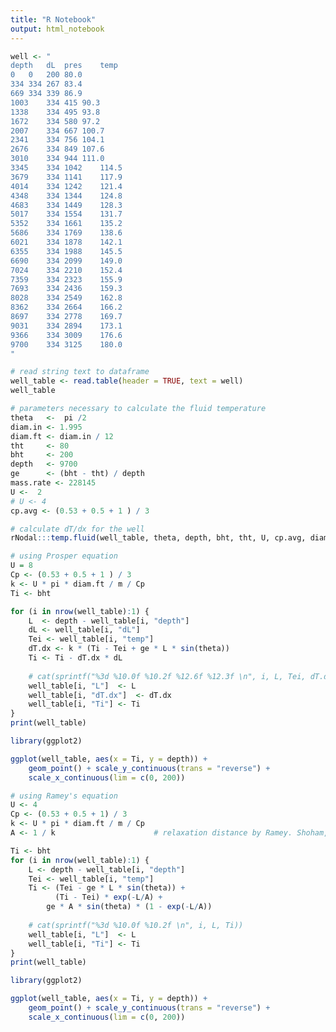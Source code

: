 ```yaml
---
title: "R Notebook"
output: html_notebook
---
```




```r
well <- "
depth	dL	pres	temp
0	0	200	80.0
334	334	267	83.4
669	334	339	86.9
1003	334	415	90.3
1338	334	495	93.8
1672	334	580	97.2
2007	334	667	100.7
2341	334	756	104.1
2676	334	849	107.6
3010	334	944	111.0
3345	334	1042	114.5
3679	334	1141	117.9
4014	334	1242	121.4
4348	334	1344	124.8
4683	334	1449	128.3
5017	334	1554	131.7
5352	334	1661	135.2
5686	334	1769	138.6
6021	334	1878	142.1
6355	334	1988	145.5
6690	334	2099	149.0
7024	334	2210	152.4
7359	334	2323	155.9
7693	334	2436	159.3
8028	334	2549	162.8
8362	334	2664	166.2
8697	334	2778	169.7
9031	334	2894	173.1
9366	334	3009	176.6
9700	334	3125	180.0
"

# read string text to dataframe
well_table <- read.table(header = TRUE, text = well)
well_table

```

```r
# parameters necessary to calculate the fluid temperature
theta   <-  pi /2
diam.in <- 1.995
diam.ft <- diam.in / 12
tht     <- 80
bht     <- 200
depth   <- 9700
ge      <- (bht - tht) / depth
mass.rate <- 228145
U <-  2
# U <- 4
cp.avg <- (0.53 + 0.5 + 1 ) / 3

# calculate dT/dx for the well
rNodal:::temp.fluid(well_table, theta, depth, bht, tht, U, cp.avg, diam.ft, mass.rate)
```






```r
# using Prosper equation
U = 8
Cp <- (0.53 + 0.5 + 1 ) / 3
k <- U * pi * diam.ft / m / Cp
Ti <- bht

for (i in nrow(well_table):1) {
    L  <- depth - well_table[i, "depth"]
    dL <- well_table[i, "dL"]
    Tei <- well_table[i, "temp"]
    dT.dx <- k * (Ti - Tei + ge * L * sin(theta))
    Ti <- Ti - dT.dx * dL
    
    # cat(sprintf("%3d %10.0f %10.2f %12.6f %12.3f \n", i, L, Tei, dT.dx, Ti))
    well_table[i, "L"]  <- L
    well_table[i, "dT.dx"]  <- dT.dx
    well_table[i, "Ti"] <- Ti
}
print(well_table)

library(ggplot2)

ggplot(well_table, aes(x = Ti, y = depth)) +
    geom_point() + scale_y_continuous(trans = "reverse") +
    scale_x_continuous(lim = c(0, 200))

```






```r
# using Ramey's equation
U <- 4
Cp <- (0.53 + 0.5 + 1) / 3
k <- U * pi * diam.ft / m / Cp
A <- 1 / k                      # relaxation distance by Ramey. Shoham, pg 297

Ti <- bht
for (i in nrow(well_table):1) {
    L <- depth - well_table[i, "depth"]
    Tei <- well_table[i, "temp"]
    Ti <- (Tei - ge * L * sin(theta)) +
          (Ti - Tei) * exp(-L/A) +
        ge * A * sin(theta) * (1 - exp(-L/A))
    
    # cat(sprintf("%3d %10.0f %10.2f \n", i, L, Ti))
    well_table[i, "L"]  <- L
    well_table[i, "Ti"] <- Ti
}
print(well_table)

library(ggplot2)

ggplot(well_table, aes(x = Ti, y = depth)) +
    geom_point() + scale_y_continuous(trans = "reverse") +
    scale_x_continuous(lim = c(0, 200))
```


